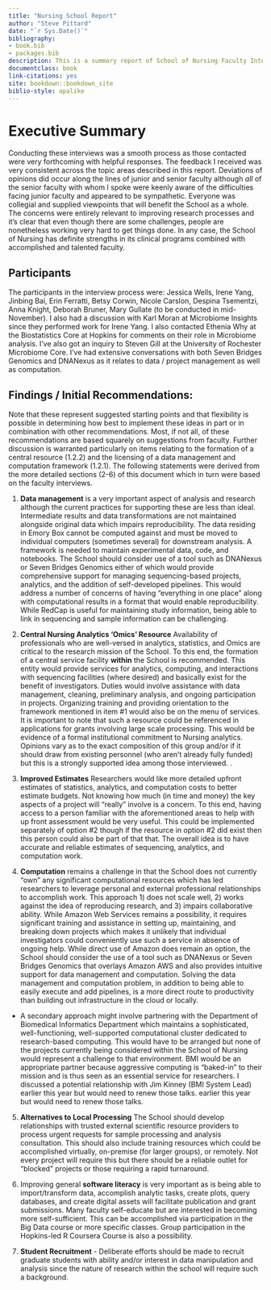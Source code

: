 ```yaml
--- 
title: "Nursing School Report"
author: "Steve Pittard"
date: "`r Sys.Date()`"
bibliography:
- book.bib
- packages.bib
description: This is a summary report of School of Nursing Faculty Interviews
documentclass: book
link-citations: yes
site: bookdown::bookdown_site
biblio-style: apalike
---
```


# Executive Summary

Conducting these interviews was a smooth process as those contacted were very forthcoming with helpful responses. The feedback I received was very consistent across the topic areas described in this report. Deviations of opinions did occur along the lines of junior and senior faculty although *all* of the senior faculty with whom I spoke were keenly aware of the difficulties facing junior faculty and appeared to be sympathetic. Everyone was collegial and supplied viewpoints that will benefit the School as a whole. The concerns were entirely relevant to improving research processes and it's clear that even though there are some challenges, people are nonetheless working very hard to get things done.  In any case, the School of Nursing has definite strengths in its clinical programs combined with accomplished and talented faculty. 

## Participants

The participants in the interview process were: Jessica Wells, Irene Yang, Jinbing Bai, Erin Ferratti, Betsy Corwin, Nicole Carslon, Despina Tsementzi, Anna Knight, Deborah Bruner, Mary Gullate (to be conducted in mid-November). I also had a discussion with Karl Moran at Microbiome Insights since they performed work for Irene Yang. I also contacted Ethenia Why at the Biostatistics Core at Hopkins for comments on their role in Microbiome analysis. I've also got an inquiry to Steven Gill at the University of Rochester Microbiome Core. I've had extensive conversations with both Seven Bridges Genomics and DNANexus as it relates to data / project management as well as computation.  

## Findings / Initial Recommendations:

Note that these represent suggested starting points and that flexibility is possible in determining how best to implement these ideas in part or in combination with other recommendations. Most, if not all, of these recommendations are based squarely on suggestions from faculty. Further discussion is warranted particularly on items relating to the formation of a central resource (1.2.2) and the licensing of a data management and computation framework (1.2.1). The following statements were derived from the more detailed sections (2-6) of this document which in turn were based on the faculty interviews. 

1. **Data management** is a very important aspect of analysis and research although the current practices for supporting these are less than ideal. Intermediate results and data transformations are not maintained alongside original data which impairs reproducibility. The data residing in Emory Box cannot be computed against and must be moved to individual computers (sometimes several) for downstream analysis. A framework is needed to maintain experimental data, code, and notebooks. The School should consider use of a tool such as DNANexus or Seven Bridges Genomics either of which would provide comprehensive support for managing sequencing-based projects, analytics, and the addition of self-developed pipelines. This would address a number of concerns of having "everything in one place" along with computational results in a format that would enable reproducibility. While RedCap is useful for maintaining study information, being able to link in sequencing and sample information can be challenging. 

2. **Central Nursing Analytics 'Omics' Resource** Availability of professionals who are well-versed in analytics, statistics, and Omics are critical to the research mission of the School. To this end, the formation of a central service facility **within** the School is recommended. This entity would provide services for analytics, computing, and interactions with sequencing facilities (where desired) and basically exist for the benefit of investigators. Duties would involve assistance with data management, cleaning, preliminary analysis, and ongoing participation in projects. Organizing training and providing orientation to the framework mentioned in item #1 would also be on the menu of services. It is important to note that such a resource could be referenced in applications for grants involving large scale processing. This would be evidence of a formal institutional commitment to Nursing analytics. Opinions vary as to the exact composition of this group and/or if it should draw from existing personnel (who aren't already fully funded) but this is a strongly supported idea among those interviewed. . 

3. **Improved Estimates** Researchers would like more detailed upfront estimates of statistics, analytics, and computation costs to better estimate budgets. Not knowing how much (in time and money) the key aspects of a project will "really" involve is a concern. To this end, having access to a person familiar with the aforementioned areas to help with up front assessment would be very useful. This could be implemented separately of option #2 though if the resource in option #2 did exist then this person could also be part of that that. The overall idea is to have accurate and reliable estimates of sequencing, analytics, and computation work.

4. **Computation** remains a challenge in that the School does not currently "own" any significant computational resources which has led researchers to leverage personal and external professional relationships to accomplish work. This approach 1) does not scale well, 2) works against the idea of reproducing research, and 3) impairs collaborative ability.  While Amazon Web Services remains a possibility, it requires significant training and assistance in setting up, maintaining, and breaking down projects which makes it unlikely that individual investigators could conveniently use such a service in absence of ongoing help. While direct use of Amazon does remain an option, the School should consider the use of a tool such as DNANexus or Seven Bridges Genomics that overlays Amazon AWS and also provides intuitive support for data management and computation. Solving the data management and computation problem, in addition to being able to easily execute and add pipelines, is a more direct route to productivity than building out infrastructure in the cloud or locally. 

  + A secondary approach might involve partnering with the Department of Biomedical Informatics Department which maintains a sophisticated, well-functioning, well-supported computational cluster dedicated to research-based computing. This would have to be arranged but none of the projects currently being considered within the School of Nursing would represent a challenge to that environment. BMI would be an appropriate partner because aggressive computing is "baked-in" to their mission and is thus seen as an essential service for researchers. I discussed a potential relationship with Jim Kinney (BMI System Lead) earlier this year but would need to renew those talks. 
 earlier this year but would need to renew those talks. 

5. **Alternatives to Local Processing** The School should develop relationships with trusted external scientific resource providers to process urgent requests for sample processing and analysis consultation. This should also include training resources which could be accomplished virtually, on-premise (for larger groups), or remotely. Not every project will require this but there should be a reliable outlet for "blocked" projects or those requiring a rapid turnaround. 

6. Improving general **software literacy** is very important as is being able to import/transform data, accomplish analytic tasks, create plots, query databases, and create digital assets will facilitate publication and grant submissions. Many faculty self-educate but are interested in becoming more self-sufficient. This can be accomplished via participation in the Big Data course or more specific classes. Group participation in the Hopkins-led R Coursera Course is also a possibility.  

7. **Student Recruitment** - Deliberate efforts should be made to recruit graduate students with ability and/or interest in data manipulation and analysis since the nature of research within the school will require such a background. 


